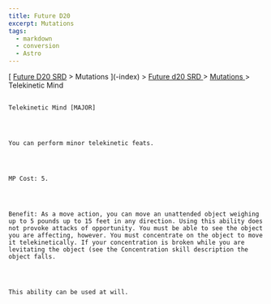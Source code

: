 ```yaml
---
title: Future D20
excerpt: Mutations
tags:
  - markdown
  - conversion
  - Astro
---
```







[
[Future D20 SRD]( / ) > Mutations
     ](-index)
     >
     [
      Future d20 SRD
     ](future-d20-srd-index)
     >
     [
      Mutations
     ](future-d20-srd-mutations-index)
     > Telekinetic Mind
    




## 
    Telekinetic Mind [MAJOR]
   



    You can perform minor telekinetic feats.
   



    MP Cost: 5.
   



    Benefit: As a move action, you can move an unattended object weighing up to 5 pounds up to 15 feet in any direction. Using this ability does not provoke attacks of opportunity. You must be able to see the object you are affecting, however. You must concentrate on the object to move it telekinetically. If your concentration is broken while you are levitating the object (see the Concentration skill description the object falls.
   



    This ability can be used at will.
   





